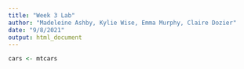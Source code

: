 ```yaml
---
title: "Week 3 Lab"
author: "Madeleine Ashby, Kylie Wise, Emma Murphy, Claire Dozier"
date: "9/8/2021"
output: html_document
---
```


```r
cars <- mtcars
```

